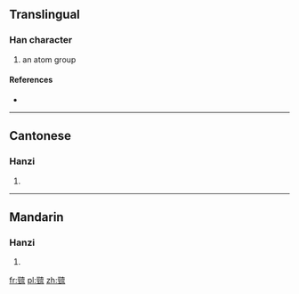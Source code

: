 {{also|巯}}
==Translingual==

===Han character===
{{Han char|rn=48|rad=工|as=10|sn=13|four=1011<sub>2</sub>|canj=一一卜戈山 (MMYIU)}}

# an atom group

====References====
* {{Han ref|kx=0326.051|hdz=10414.040|uh=5DF0|ud=24048|bh=DD57|bd=56663}}

----

==Cantonese==

===Hanzi===
{{yue-hanzi|jyut=|y=kau4|sim=巯}}

# {{defn|Cantonese|sort=工10}}

----

==Mandarin==

===Hanzi===
{{cmn-hanzi|sim=巯|pin=[[qiú]] ([[qiu2]])|wg=ch'iu<sup>2</sup>}}

# {{defn|Mandarin|sort=工10}}

[[fr:巰]]
[[pl:巰]]
[[zh:巰]]